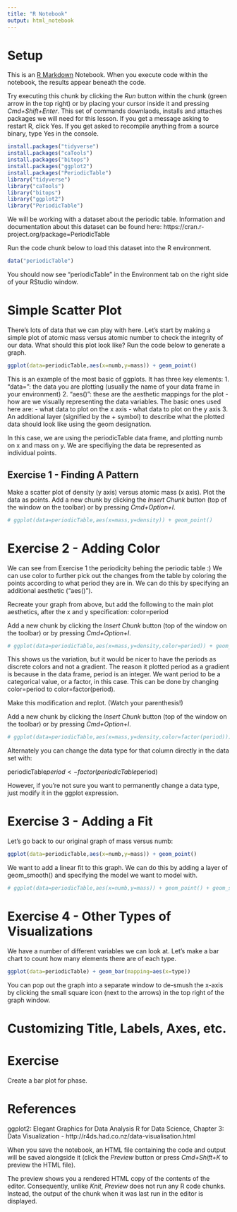 ```yaml
---
title: "R Notebook"
output: html_notebook
---
```


# Setup

This is an [R Markdown](http://rmarkdown.rstudio.com) Notebook. When you execute code within the notebook, the results appear beneath the code. 

Try executing this chunk by clicking the *Run* button within the chunk (green arrow in the top right) or by placing your cursor inside it and pressing *Cmd+Shift+Enter*. This set of commands downlaods, installs and attaches packages we will need for this lesson. If you get a message asking to restart R, click Yes. If you get asked to recompile anything from a source binary, type Yes in the console.

```r
install.packages("tidyverse")
install.packages("caTools")
install.packages("bitops")
install.packages("ggplot2")
install.packages("PeriodicTable")
library("tidyverse")
library("caTools")
library("bitops")
library("ggplot2")
library("PeriodicTable")
```

We will be working with a dataset about the periodic table. Information and documentation about this dataset can be found here: https://cran.r-project.org/package=PeriodicTable

Run the code chunk below to load this dataset into the R environment.

```r
data("periodicTable")
```

You should now see "periodicTable" in the Environment tab on the right side of your RStudio window.

# Simple Scatter Plot

There's lots of data that we can play with here. Let's start by making a simple plot of atomic mass versus atomic number to check the integrity of our data. What should this plot look like? Run the code below to generate a graph.

```r
ggplot(data=periodicTable,aes(x=numb,y=mass)) + geom_point()
```

This is an example of the most basic of ggplots. It has three key elements:
1. "data=": the data you are plotting (usually the name of your data frame in your environment)
2. "aes()": these are the aesthetic mappings for the plot - how are we visually representing the data variables. The basic ones used here are:
- what data to plot on the x axis
- what data to plot on the y axis
3. An additional layer (signified by the + symbol) to describe what the plotted data should look like using the geom designation. 

In this case, we are using the periodicTable data frame, and plotting numb on x and mass on y. We are specifiying the data be represented as individual points.

## Exercise 1 - Finding A Pattern

Make a scatter plot of density (y axis) versus atomic mass (x axis). Plot the data as points.
Add a new chunk by clicking the *Insert Chunk* button (top of the window on the toolbar) or by pressing *Cmd+Option+I*.

```r
# ggplot(data=periodicTable,aes(x=mass,y=density)) + geom_point()
```


# Exercise 2 - Adding Color

We can see from Exercise 1 the periodicity behing the periodic table :) We can use color to further pick out the changes from the table by coloring the points according to what period they are in. We can do this by specifying an additional aesthetic ("aes()").

Recreate your graph from above, but add the following to the main plot aesthetics, after the x and y specification:
color=period

Add a new chunk by clicking the *Insert Chunk* button (top of the window on the toolbar) or by pressing *Cmd+Option+I*.

```r
# ggplot(data=periodicTable,aes(x=mass,y=density,color=period)) + geom_point()
```

This shows us the variation, but it would be nicer to have the periods as discrete colors and not a gradient. The reason it plotted period as a gradient is because in the data frame, period is an integer. We want period to be a categorical value, or a factor, in this case. This can be done by changing color=period to color=factor(period). 

Make this modification and replot. (Watch your parenthesis!)

Add a new chunk by clicking the *Insert Chunk* button (top of the window on the toolbar) or by pressing *Cmd+Option+I*.

```r
# ggplot(data=periodicTable,aes(x=mass,y=density,color=factor(period))) + geom_point()
```

Alternately you can change the data type for that column directly in the data set with:

periodicTable$period <- factor(periodicTable$period)

However, if you're not sure you want to permanently change a data type, just modify it in the ggplot expression.

# Exercise 3 - Adding a Fit

Let's go back to our original graph of mass versus numb:

```r
ggplot(data=periodicTable,aes(x=numb,y=mass)) + geom_point()
```

We want to add a linear fit to this graph. We can do this by adding a layer of geom_smooth() and specifying the model we want to model with. 


```r
# ggplot(data=periodicTable,aes(x=numb,y=mass)) + geom_point() + geom_smooth(method="lm")
```

# Exercise 4 - Other Types of Visualizations

We have a number of different variables we can look at. Let's make a bar chart to count how many elements there are of each type. 


```r
ggplot(data=periodicTable) + geom_bar(mapping=aes(x=type))
```

You can pop out the graph into a separate window to de-smush the x-axis by clicking the small square icon (next to the arrows) in the top right of the graph window.

# Customizing Title, Labels, Axes, etc.

# Exercise

Create a bar plot for phase.

# References

ggplot2: Elegant Graphics for Data Analysis
R for Data Science, Chapter 3: Data Visualization - http://r4ds.had.co.nz/data-visualisation.html




When you save the notebook, an HTML file containing the code and output will be saved alongside it (click the *Preview* button or press *Cmd+Shift+K* to preview the HTML file). 

The preview shows you a rendered HTML copy of the contents of the editor. Consequently, unlike *Knit*, *Preview* does not run any R code chunks. Instead, the output of the chunk when it was last run in the editor is displayed.